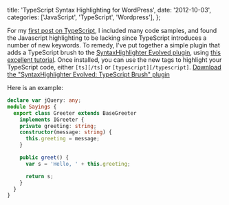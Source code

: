 
  title: 'TypeScript Syntax Highlighting for WordPress',
  date: '2012-10-03',
  categories: ['JavaScript', 'TypeScript', 'Wordpress'],
};


For my [first post on TypeScript][1], I included many code samples, and found the Javascript highlighting to be lacking since TypeScript introduces a number of new keywords. To remedy, I've put together a simple plugin that adds a TypeScript brush to the [SyntaxHighlighter Evolved plugin][2], using [this excellent tutorial][3]. Once installed, you can use the new tags to highlight your TypeScript code, either `[ts][/ts]` or `[typescript][/typescript]`.
[Download the "SyntaxHighlighter Evolved: TypeScript Brush" plugin][4]

<!-- more -->

Here is an example:

```typescript
declare var jQuery: any;
module Sayings {
  export class Greeter extends BaseGreeter
    implements IGreeter {
    private greeting: string;
    constructor(message: string) {
      this.greeting = message;
    }

    public greet() {
      var s = 'Hello, ' + this.greeting;

      return s;
    }
  }
}
```

[1]: http://ianobermiller.com/blog/2012/10/01/typescript-highlights/
[2]: http://wordpress.org/extend/plugins/syntaxhighlighter/
[3]: http://www.viper007bond.com/wordpress-plugins/syntaxhighlighter/adding-a-new-brush-language/
[4]: http://ianobermiller.com/wp-content/uploads/2012/10/SyntaxHighlighter-Evolved-TypeScript-Brush.zip
